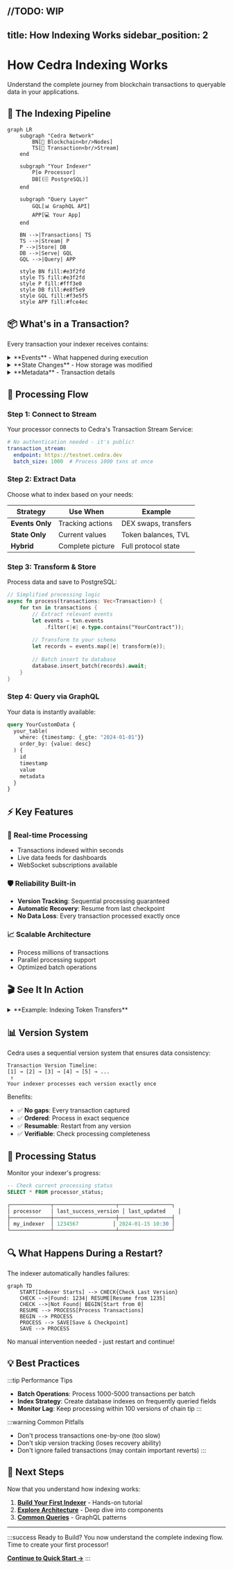 //TODO: WIP
---
title: How Indexing Works
sidebar_position: 2
---

# How Cedra Indexing Works

Understand the complete journey from blockchain transactions to queryable data in your applications.

## 🔄 The Indexing Pipeline

```mermaid
graph LR
    subgraph "Cedra Network"
        BN[🔗 Blockchain<br/>Nodes]
        TS[📡 Transaction<br/>Stream]
    end
    
    subgraph "Your Indexer"
        P[⚙️ Processor]
        DB[(🗄️ PostgreSQL)]
    end
    
    subgraph "Query Layer"
        GQL[📊 GraphQL API]
        APP[💻 Your App]
    end
    
    BN -->|Transactions| TS
    TS -->|Stream| P
    P -->|Store| DB
    DB -->|Serve| GQL
    GQL -->|Query| APP
    
    style BN fill:#e3f2fd
    style TS fill:#e3f2fd
    style P fill:#fff3e0
    style DB fill:#e8f5e9
    style GQL fill:#f3e5f5
    style APP fill:#fce4ec
```

## 📦 What's in a Transaction?

Every transaction your indexer receives contains:

<details>
<summary>**Events** - What happened during execution</summary>

```rust
// Example: Token Transfer Event
Event {
    account_address: "0x123...",
    type: "0x1::coin::TransferEvent",
    data: {
        from: "0xabc...",
        to: "0xdef...",
        amount: 1000000
    }
}
```

Events are perfect for:
- ✅ Activity feeds
- ✅ Transaction history
- ✅ User analytics

</details>

<details>
<summary>**State Changes** - How storage was modified</summary>

```rust
// Example: Balance Update
WriteSet {
    resource: "0x1::coin::CoinStore",
    address: "0x456...",
    data: {
        coin: { value: 5000000 },
        frozen: false
    }
}
```

State changes are essential for:
- ✅ Current balances
- ✅ Ownership tracking
- ✅ Protocol state

</details>

<details>
<summary>**Metadata** - Transaction details</summary>

```rust
// Transaction context
Transaction {
    version: 1234567,        // Unique sequence number
    hash: "0xabc123...",     // Transaction identifier
    timestamp: 1704067200,   // When it happened
    success: true,           // Execution status
    gas_used: 1500          // Computational cost
}
```

</details>

## 🎯 Processing Flow

### Step 1: **Connect to Stream**
Your processor connects to Cedra's Transaction Stream Service:

```yaml
# No authentication needed - it's public!
transaction_stream:
  endpoint: https://testnet.cedra.dev
  batch_size: 1000  # Process 1000 txns at once
```

### Step 2: **Extract Data**
Choose what to index based on your needs:

| **Strategy** | **Use When** | **Example** |
|-------------|--------------|-------------|
| **Events Only** | Tracking actions | DEX swaps, transfers |
| **State Only** | Current values | Token balances, TVL |
| **Hybrid** | Complete picture | Full protocol state |

### Step 3: **Transform & Store**
Process data and save to PostgreSQL:

```rust
// Simplified processing logic
async fn process(transactions: Vec<Transaction>) {
    for txn in transactions {
        // Extract relevant events
        let events = txn.events
            .filter(|e| e.type.contains("YourContract"));
        
        // Transform to your schema
        let records = events.map(|e| transform(e));
        
        // Batch insert to database
        database.insert_batch(records).await;
    }
}
```

### Step 4: **Query via GraphQL**
Your data is instantly available:

```graphql
query YourCustomData {
  your_table(
    where: {timestamp: {_gte: "2024-01-01"}}
    order_by: {value: desc}
  ) {
    id
    timestamp
    value
    metadata
  }
}
```

## ⚡ Key Features

### 🔄 **Real-time Processing**
- Transactions indexed within seconds
- Live data feeds for dashboards
- WebSocket subscriptions available

### 🛡️ **Reliability Built-in**
- **Version Tracking**: Sequential processing guaranteed
- **Automatic Recovery**: Resume from last checkpoint
- **No Data Loss**: Every transaction processed exactly once

### 📈 **Scalable Architecture**
- Process millions of transactions
- Parallel processing support
- Optimized batch operations

## 🎬 See It In Action

<details>
<summary>**Example: Indexing Token Transfers**</summary>

1. **Transaction occurs** on Cedra blockchain
2. **Stream delivers** to your processor (< 1 second)
3. **Processor extracts** transfer events
4. **Data stored** in PostgreSQL
5. **GraphQL serves** to your application

Total time: ~2-3 seconds from transaction to queryable data!

</details>

## 📊 Version System

Cedra uses a sequential version system that ensures data consistency:

```
Transaction Version Timeline:
[1] → [2] → [3] → [4] → [5] → ...
 ↑
Your indexer processes each version exactly once
```

Benefits:
- ✅ **No gaps**: Every transaction captured
- ✅ **Ordered**: Process in exact sequence
- ✅ **Resumable**: Restart from any version
- ✅ **Verifiable**: Check processing completeness

## 🚦 Processing Status

Monitor your indexer's progress:

```sql
-- Check current processing status
SELECT * FROM processor_status;

┌─────────────┬────────────────────┬─────────────────┐
│ processor   │ last_success_version │ last_updated    │
├─────────────┼────────────────────┼─────────────────┤
│ my_indexer  │ 1234567           │ 2024-01-15 10:30 │
└─────────────┴────────────────────┴─────────────────┘
```

## 🔍 What Happens During a Restart?

The indexer automatically handles failures:

```mermaid
graph TD
    START[Indexer Starts] --> CHECK{Check Last Version}
    CHECK -->|Found: 1234| RESUME[Resume from 1235]
    CHECK -->|Not Found| BEGIN[Start from 0]
    RESUME --> PROCESS[Process Transactions]
    BEGIN --> PROCESS
    PROCESS --> SAVE[Save & Checkpoint]
    SAVE --> PROCESS
```

No manual intervention needed - just restart and continue!

## 💡 Best Practices

:::tip Performance Tips
- **Batch Operations**: Process 1000-5000 transactions per batch
- **Index Strategy**: Create database indexes on frequently queried fields
- **Monitor Lag**: Keep processing within 100 versions of chain tip
:::

:::warning Common Pitfalls
- Don't process transactions one-by-one (too slow)
- Don't skip version tracking (loses recovery ability)
- Don't ignore failed transactions (may contain important reverts)
:::

## 🎯 Next Steps

Now that you understand how indexing works:

1. **[Build Your First Indexer](/indexer/quickstart)** - Hands-on tutorial
2. **[Explore Architecture](/indexer/architecture)** - Deep dive into components
3. **[Common Queries](/indexer/common-queries)** - GraphQL patterns

---

:::success Ready to Build?
You now understand the complete indexing flow. Time to create your first processor! 

**[Continue to Quick Start →](/indexer/quickstart)**
:::